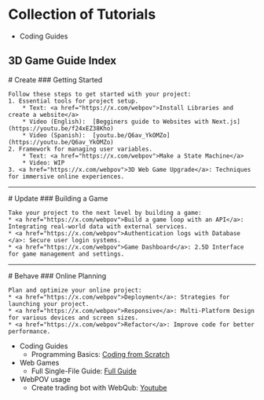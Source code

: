 

<Meta title="Tutorials/Index" />

# Collection of Tutorials

* Coding Guides


## 3D Game Guide Index
<div>
  <div>
    # Create
    ### Getting Started

    Follow these steps to get started with your project:
    1. Essential tools for project setup.
        * Text: <a href="https://x.com/webpov">Install Libraries and create a website</a>
        * Video (English):  [Begginers guide to Websites with Next.js](https://youtu.be/f24xEZ38Kho)
        * Video (Spanish):  [youtu.be/Q6av_YkOMZo](https://youtu.be/Q6av_YkOMZo)
    2. Framework for managing user variables.
        * Text: <a href="https://x.com/webpov">Make a State Machine</a>
        * Video: WIP
    3. <a href="https://x.com/webpov">3D Web Game Upgrade</a>: Techniques for immersive online experiences.
  </div>
</div>

---

<div>
  <div>
    # Update
    ### Building a Game

    Take your project to the next level by building a game:
    * <a href="https://x.com/webpov">Build a game loop with an API</a>: Integrating real-world data with external services.
    * <a href="https://x.com/webpov">Authentication logs with Database </a>: Secure user login systems.
    * <a href="https://x.com/webpov">Game Dashboard</a>: 2.5D Interface for game management and settings.

  </div>
</div>

---

<div>
  <div>
    # Behave
    ### Online Planning

    Plan and optimize your online project:
    * <a href="https://x.com/webpov">Deployment</a>: Strategies for launching your project.
    * <a href="https://x.com/webpov">Responsive</a>: Multi-Platform Design for various devices and screen sizes.
    * <a href="https://x.com/webpov">Refactor</a>: Improve code for better performance.

  </div>
</div>



* Coding Guides
  * Programming Basics: <a href="https://webpov.gitbook.io/webgame">Coding from Scratch</a>
* Web Games
  * Full Single-File Guide: <a href="/?path=/docs/index-full-guide--docs">Full Guide</a>
* WebPOV usage
  * Create trading bot with WebQub: <a href="https://www.youtube.com/watch?v=2OVTDrkixyI&embeds_referring_euri=https%3A%2F%2Fcdn.iframe.ly%2F&source_ve_path=MjM4NTE&feature=emb_title">Youtube</a>